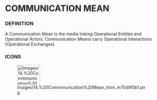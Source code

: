 
= COMMUNICATION MEAN =

=== DEFINITION ===

A Communication Mean is the media linking Operational Entities and Operational Actors. Communication Means carry Operational Interactions (Operational Exchanges).


=== ICONS ===

[[Image:Images/14.%20Commmunication%20Mean_html_m70d9f5b1.png|75x66px]]

